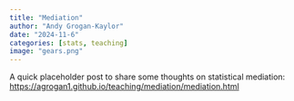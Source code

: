 ```yaml
---
title: "Mediation"
author: "Andy Grogan-Kaylor" 
date: "2024-11-6"
categories: [stats, teaching]
image: "gears.png"
---
```


A quick placeholder post to share some thoughts on statistical mediation: [https://agrogan1.github.io/teaching/mediation/mediation.html](https://agrogan1.github.io/teaching/mediation/mediation.html)






